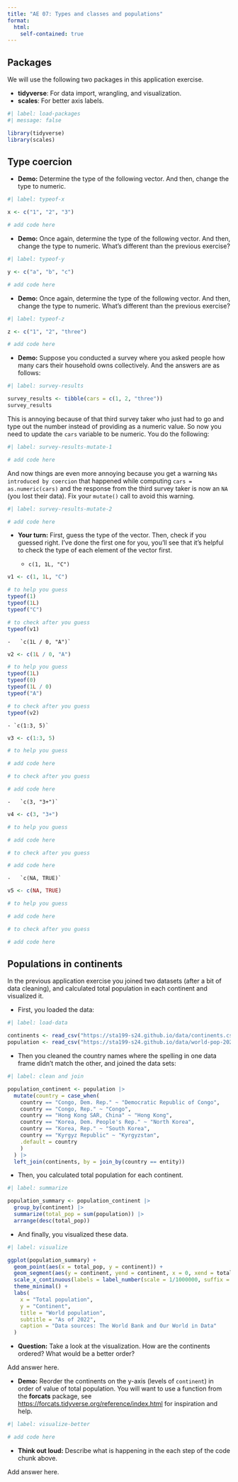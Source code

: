 ```yaml
---
title: "AE 07: Types and classes and populations"
format:
  html:
    self-contained: true
---
```


## Packages

We will use the following two packages in this application exercise.

-   **tidyverse**: For data import, wrangling, and visualization.
-   **scales**: For better axis labels.

```r
#| label: load-packages
#| message: false

library(tidyverse)
library(scales)
```

## Type coercion

-   **Demo:** Determine the type of the following vector. And then, change the type to numeric.

```r
#| label: typeof-x

x <- c("1", "2", "3")

# add code here
```

-   **Demo:** Once again, determine the type of the following vector. And then, change the type to numeric. What's different than the previous exercise?

```r
#| label: typeof-y

y <- c("a", "b", "c")

# add code here
```

-   **Demo:** Once again, determine the type of the following vector. And then, change the type to numeric. What's different than the previous exercise?

```r
#| label: typeof-z

z <- c("1", "2", "three")

# add code here
```

-   **Demo:** Suppose you conducted a survey where you asked people how many cars their household owns collectively. And the answers are as follows:

```r
#| label: survey-results

survey_results <- tibble(cars = c(1, 2, "three"))
survey_results
```

This is annoying because of that third survey taker who just had to go and type out the number instead of providing as a numeric value.
So now you need to update the `cars` variable to be numeric.
You do the following:

```r
#| label: survey-results-mutate-1

# add code here
```

And now things are even more annoying because you get a warning `NAs introduced by coercion` that happened while computing `cars = as.numeric(cars)` and the response from the third survey taker is now an `NA` (you lost their data).
Fix your `mutate()` call to avoid this warning.

```r
#| label: survey-results-mutate-2

# add code here
```

-   **Your turn:** First, guess the type of the vector.
    Then, check if you guessed right.
    I've done the first one for you, you'll see that it's helpful to check the type of each element of the vector first.

    -   `c(1, 1L, "C")`

```r
v1 <- c(1, 1L, "C")

# to help you guess
typeof(1)
typeof(1L)
typeof("C")

# to check after you guess
typeof(v1)
```

```         
-   `c(1L / 0, "A")`
```

```r
v2 <- c(1L / 0, "A")

# to help you guess
typeof(1L)
typeof(0)
typeof(1L / 0)
typeof("A")

# to check after you guess
typeof(v2)
```

```         
- `c(1:3, 5)`
```

```r
v3 <- c(1:3, 5)

# to help you guess

# add code here

# to check after you guess

# add code here
```

```         
-   `c(3, "3+")`
```

```r
v4 <- c(3, "3+")

# to help you guess

# add code here

# to check after you guess

# add code here
```

```         
-   `c(NA, TRUE)`
```

```r
v5 <- c(NA, TRUE)

# to help you guess

# add code here

# to check after you guess

# add code here
```

## Populations in continents

In the previous application exercise you joined two datasets (after a bit of data cleaning), and calculated total population in each continent and visualized it.

-   First, you loaded the data:

```r
#| label: load-data

continents <- read_csv("https://sta199-s24.github.io/data/continents.csv")
population <- read_csv("https://sta199-s24.github.io/data/world-pop-2022.csv")
```

-   Then you cleaned the country names where the spelling in one data frame didn't match the other, and joined the data sets:

```r
#| label: clean and join

population_continent <- population |>
  mutate(country = case_when(
    country == "Congo, Dem. Rep." ~ "Democratic Republic of Congo",
    country == "Congo, Rep." ~ "Congo",
    country == "Hong Kong SAR, China" ~ "Hong Kong",
    country == "Korea, Dem. People's Rep." ~ "North Korea",
    country == "Korea, Rep." ~ "South Korea",
    country == "Kyrgyz Republic" ~ "Kyrgyzstan",
    .default = country
    )
  ) |>
  left_join(continents, by = join_by(country == entity))
```

-   Then, you calculated total population for each continent.

```r
#| label: summarize

population_summary <- population_continent |>
  group_by(continent) |>
  summarize(total_pop = sum(population)) |>
  arrange(desc(total_pop))
```

-   And finally, you visualized these data.

```r
#| label: visualize

ggplot(population_summary) +
  geom_point(aes(x = total_pop, y = continent)) +
  geom_segment(aes(y = continent, yend = continent, x = 0, xend = total_pop)) +
  scale_x_continuous(labels = label_number(scale = 1/1000000, suffix = " bil")) +
  theme_minimal() +
  labs(
    x = "Total population",
    y = "Continent",
    title = "World population",
    subtitle = "As of 2022",
    caption = "Data sources: The World Bank and Our World in Data"
  )
```

-   **Question:** Take a look at the visualization. How are the continents ordered? What would be a better order?

Add answer here.

-   **Demo:** Reorder the continents on the y-axis (levels of `continent`) in order of value of total population. You will want to use a function from the **forcats** package, see <https://forcats.tidyverse.org/reference/index.html> for inspiration and help.

```r
#| label: visualize-better

# add code here
```

-   **Think out loud:** Describe what is happening in the each step of the code chunk above.

Add answer here.
